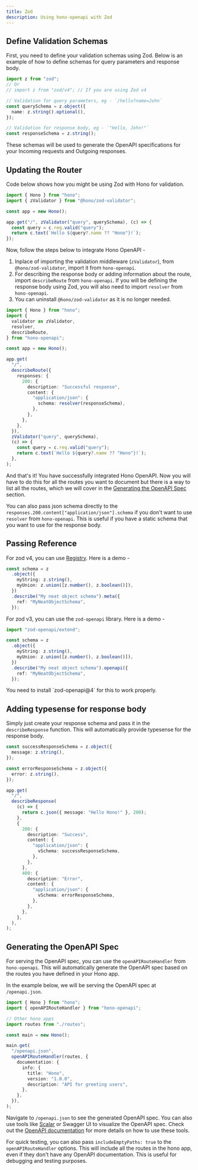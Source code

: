 ```yaml
---
title: Zod
description: Using hono-openapi with Zod
---
```


## Define Validation Schemas

First, you need to define your validation schemas using Zod. Below is an example of how to define schemas for query parameters and response body.

```ts
import z from "zod";
// Or 
// import z from "zod/v4"; // If you are using Zod v4

// Validation for query parameters, eg - `/hello?name=John`
const querySchema = z.object({
  name: z.string().optional(),
});

// Validation for response body, eg - `"Hello, John!"`
const responseSchema = z.string();
```

These schemas will be used to generate the OpenAPI specifications for your Incoming requests and Outgoing responses.

## Updating the Router

Code below shows how you might be using Zod with Hono for validation.

```ts
import { Hono } from "hono";
import { zValidator } from "@hono/zod-validator";

const app = new Hono();

app.get("/", zValidator("query", querySchema), (c) => {
  const query = c.req.valid("query");
  return c.text(`Hello ${query?.name ?? "Hono"}!`);
});
```

Now, follow the steps below to integrate Hono OpenAPI -

1. Inplace of importing the validation middleware (`zValidator`), from `@hono/zod-validator`, import it from `hono-openapi`.
2. For describing the response body or adding information about the route, import `describeRoute` from `hono-openapi`. If you will be defining the response body using Zod, you will also need to import `resolver` from `hono-openapi`.
3. You can uninstall `@hono/zod-validator` as it is no longer needed.

```ts
import { Hono } from "hono";
import {
  validator as zValidator,
  resolver,
  describeRoute,
} from "hono-openapi";

const app = new Hono();

app.get(
  "/",
  describeRoute({
    responses: {
      200: {
        description: "Successful response",
        content: {
          "application/json": {
            schema: resolver(responseSchema),
          },
        },
      },
    },
  }),
  zValidator("query", querySchema),
  (c) => {
    const query = c.req.valid("query");
    return c.text(`Hello ${query?.name ?? "Hono"}!`);
  },
);
```

And that's it! You have successfully integrated Hono OpenAPI. Now you will have to do this for all the routes you want to document but there is a way to list all the routes, which we will cover in the [Generating the OpenAPI Spec](#generating-the-openapi-spec) section.

You can also pass json schema directly to the `responses.200.content["application/json"].schema` if you don't want to use `resolver` from `hono-openapi`. This is useful if you have a static schema that you want to use for the response body.

## Passing Reference

For zod v4, you can use [Registry](https://zod.dev/json-schema?id=metadata). Here is a demo -

```ts
const schema = z
  .object({
    myString: z.string(),
    myUnion: z.union([z.number(), z.boolean()]),
  })
  .describe("My neat object schema").meta({
    ref: "MyNeatObjectSchema",
  });
```

For zod v3, you can use the `zod-openapi` library. Here is a demo -

```ts
import "zod-openapi/extend";

const schema = z
  .object({
    myString: z.string(),
    myUnion: z.union([z.number(), z.boolean()]),
  })
  .describe("My neat object schema").openapi({
    ref: "MyNeatObjectSchema",
  });
```

<Callout title="Note">
You need to install `zod-openapi@4` for this to work properly.
</Callout>

## Adding typesense for response body

Simply just create your response schema and pass it in the `describeResponse` function. This will automatically provide typesense for the response body.

```ts
const successResponseSchema = z.object({
  message: z.string(),
});

const errorResponseSchema = z.object({
  error: z.string(),
});

app.get(
  "/",
  describeResponse(
    (c) => {
      return c.json({ message: "Hello Hono!" }, 200);
    },
    {
      200: {
        description: "Success",
        content: {
          "application/json": {
            vSchema: successResponseSchema,
          },
        },
      },
      400: {
        description: "Error",
        content: {
          "application/json": {
            vSchema: errorResponseSchema,
          },
        },
      },
    },
  ),
);
```

## Generating the OpenAPI Spec

For serving the OpenAPI spec, you can use the `openAPIRouteHandler` from `hono-openapi`. This will automatically generate the OpenAPI spec based on the routes you have defined in your Hono app.

In the example below, we will be serving the OpenAPI spec at `/openapi.json`.

```ts
import { Hono } from "hono";
import { openAPIRouteHandler } from "hono-openapi";

// Other hono apps
import routes from "./routes";

const main = new Hono();

main.get(
  "/openapi.json",
  openAPIRouteHandler(routes, {
    documentation: {
      info: {
        title: "Hono",
        version: "1.0.0",
        description: "API for greeting users",
      },
    },
  }),
);
```

Navigate to `/openapi.json` to see the generated OpenAPI spec. You can also use tools like [Scalar](https://scalar.com/) or Swagger UI to visualize the OpenAPI spec. Check out the [OpenAPI documentation](/docs/openapi/ui) for more details on how to use these tools.

For quick testing, you can also pass `includeEmptyPaths: true` to the `openAPIRouteHandler` options. This will include all the routes in the hono app, even if they don't have any OpenAPI documentation. This is useful for debugging and testing purposes.